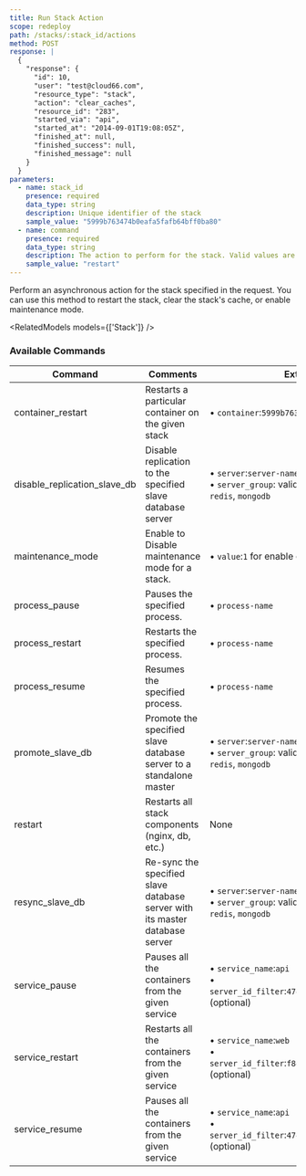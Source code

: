 ```yaml
---
title: Run Stack Action
scope: redeploy
path: /stacks/:stack_id/actions
method: POST
response: |
  {
    "response": {
      "id": 10,
      "user": "test@cloud66.com",
      "resource_type": "stack",
      "action": "clear_caches",
      "resource_id": "283",
      "started_via": "api",
      "started_at": "2014-09-01T19:08:05Z",
      "finished_at": null,
      "finished_success": null,
      "finished_message": null
    }
  }
parameters:
  - name: stack_id
    presence: required
    data_type: string
    description: Unique identifier of the stack
    sample_value: "5999b763474b0eafa5fafb64bff0ba80"
  - name: command
    presence: required
    data_type: string
    description: The action to perform for the stack. Valid values are clear_caches, maintenance_mode, and restart.
    sample_value: "restart"
---
```


Perform an asynchronous action for the stack specified in the request. You can use this method to restart the stack, clear the stack's cache, or enable maintenance mode.

<RelatedModels models={['Stack']} />

### Available Commands

| Command | Comments | Extra Parameters |
| ---------- | ---------- | ---------------- |
| container_restart | Restarts a particular container on the given stack | • `container`:`5999b763474b0eafa5fafb64bff0ba80` |
| disable_replication_slave_db | Disable replication to the specified slave database server | • `server`:`server-name`<br/> • `server_group`: valid values `all`, `mysql`, `postgresql`, `redis`, `mongodb` |
| maintenance_mode | Enable to Disable maintenance mode for a stack. | • `value`:`1` for enable or `0` for disable |
| process_pause | Pauses the specified process. | • `process-name` |
| process_restart | Restarts the specified process. | • `process-name` |
| process_resume | Resumes the specified process. | • `process-name` |
| promote_slave_db | Promote the specified slave database server to a standalone master | • `server`:`server-name`<br/> • `server_group`: valid values `all`, `mysql`, `postgresql`, `redis`, `mongodb` |
| restart | Restarts all stack components (nginx, db, etc.) | None |
| resync_slave_db | Re-sync the specified slave database server with its master database server | • `server`:`server-name`<br/> • `server_group`: valid values `all`, `mysql`, `postgresql`, `redis`, `mongodb` |
| service_pause | Pauses all the containers from the given service | • `service_name`:`api` <br/> • `server_id_filter`:`474b30a8fea888df8468fc145ea49bac` (optional)  |
| service_restart | Restarts all the containers from the given service | • `service_name`:`web` <br/> • `server_id_filter`:`f8468fc145ea49bac474b30a8fea888d` (optional)  |
| service_resume | Pauses all the containers from the given service | • `service_name`:`api` <br/> • `server_id_filter`:`474b30a8fea888df8468fc145ea49bac` (optional)  |